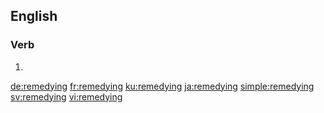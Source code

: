 ==English==

===Verb===
{{head|en|present participle}}

# {{present participle of|remedy|lang=en}}

[[de:remedying]]
[[fr:remedying]]
[[ku:remedying]]
[[ja:remedying]]
[[simple:remedying]]
[[sv:remedying]]
[[vi:remedying]]